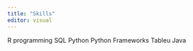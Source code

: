 ---
title: "Skills"
editor: visual
---
R programming
SQL
Python
Python Frameworks
Tableu
Java
